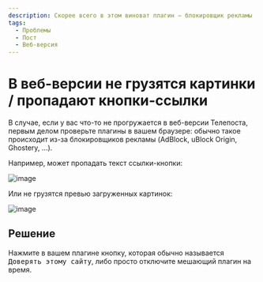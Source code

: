 ```yaml
---
description: Скорее всего в этом виноват плагин — блокировщик рекламы
tags:
  - Проблемы
  - Пост
  - Веб-версия
---
```


# В веб-версии не грузятся картинки / пропадают кнопки-ссылки

В случае, если у вас что-то не прогружается в веб-версии Телепоста, первым делом проверьте плагины в вашем браузере: обычно такое происходит из-за блокировщиков рекламы (AdBlock, uBlock Origin, Ghostery, ...).

Например, может пропадать текст ссылки-кнопки:

![image](/images/104624934-37c23880-56a5-11eb-9afd-ff75eb61fed3.png)

Или не грузятся превью загруженных картинок:

![image](/images/108559943-0e807200-730d-11eb-88f6-3a693dca70aa.png)

## Решение

Нажмите в вашем плагине кнопку, которая обычно называется <kbd>Доверять этому сайту</kbd>, либо просто отключите мешающий плагин на время.
